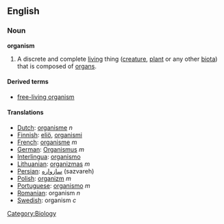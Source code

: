 ==English==

=== Noun ===
'''organism'''
#A discrete and complete [[living]] thing ([[creature]], [[plant]] or any other [[biota]]) that is composed of [[organ]]s.

====Derived terms====
* [[free-living organism]]

====Translations====
*[[Dutch]]: [[organisme]] ''n''
*[[Finnish]]: [[eliö]], [[organismi]]
*[[French]]: [[organisme]] ''m''
*[[German]]: [[Organismus]] ''m''
*[[Interlingua]]: [[organismo]]
*[[Lithuanian]]: [[organizmas]] ''m''
*[[Persian]]: [[سازواره]] (sazvareh)
*[[Polish]]: [[organizm]] ''m''
*[[Portuguese]]: [[organismo]] ''m''
*[[Romanian]]: organism ''n''
*[[Swedish]]: organism ''c''
[[Category:Biology]]